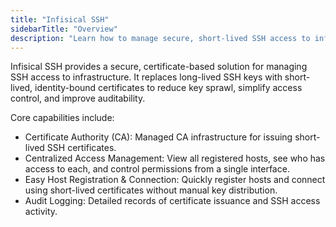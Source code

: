 ```yaml
---
title: "Infisical SSH"
sidebarTitle: "Overview"
description: "Learn how to manage secure, short-lived SSH access to infrastructure using certificates."
---
```


Infisical SSH provides a secure, certificate-based solution for managing SSH access to infrastructure.
It replaces long-lived SSH keys with short-lived, identity-bound certificates to reduce key sprawl, simplify access control, and improve auditability.

Core capabilities include:

- Certificate Authority (CA): Managed CA infrastructure for issuing short-lived SSH certificates.
- Centralized Access Management: View all registered hosts, see who has access to each, and control permissions from a single interface.
- Easy Host Registration & Connection: Quickly register hosts and connect using short-lived certificates without manual key distribution.
- Audit Logging: Detailed records of certificate issuance and SSH access activity.
